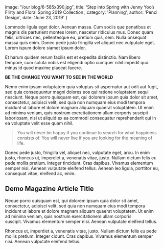
  image: "/our blog/6-585x390.jpg",
  title: 'Step into Spring with Jenny Yoo’s Flirty and Floral Spring 2019 Collection',
  category: 'Planning',
  author: 'Penci Design',
  date: 'June 23, 2019'
}


Lommodo ligula eget dolor. Aenean massa. 
Cum sociis que penatibus et magnis dis parturient montes lorem, nascetur ridiculus mus. 
Donec quam felis, ultricies nec, pellentesque eu, pretium quis, sem. 
Nulla onsequat massa quis enim. Donec pede justo fringilla vel aliquet nec vulputate eget. 
Lorem ispum dolore siamet ipsum dolor.

Et harum quidem rerum facilis est et expedita distinctio. 
Nam libero tempore, cum soluta nobis est eligendi optio cumquer nihil impedit 
quo minus id quod maxime placeat facere.

**BE THE CHANGE YOU WANT TO SEE IN THE WORLD**

Nemo enim ipsam voluptatem quia voluptas sit aspernatur aut odit aut fugit, 
sed quia consequuntur magni dolores eos qui ratione voluptatem sequi nesciunt. 
Neque porro quisquam est, qui dolorem ipsum quia dolor sit amet, consectetur, adipisci velit, 
sed quia non numquam eius modi tempora incidunt ut labore et dolore magnam aliquam quaerat 
voluptatem.&nbsp;Ut enim ad minima veniam, quis nostrum exercitationem ullam corporis suscipit 
laboriosam, nisi ut aliquid ex ea commodi consequatur&nbsp;reprehenderit qui in ea voluptate 
velit esse quam nihil.
  
>You will never be happy if you continue to search for what happiness consists of. 
You will never live if you are looking for the meaning of life.
  
Donec pede justo, fringilla vel, aliquet nec, vulputate eget, arcu. 
In enim justo, rhoncus ut, imperdiet a, venenatis vitae, justo. 
Nullam dictum felis eu pede mollis pretium. Integer tincidunt. 
Cras dapibus.&nbsp;Vivamus elementum semper nisi. Aenean vulputate eleifend tellus.
Aenean leo ligula, porttitor eu, consequat vitae, eleifend ac, enim.

## Demo Magazine Article Title

Neque porro quisquam est, qui dolorem ipsum quia dolor sit amet, 
consectetur, adipisci velit, sed quia non numquam eius modi tempora incidunt ut labore 
et dolore magnam aliquam quaerat voluptatem. Ut enim ad minima veniam, quis nostrum 
exercitationem ullam corporis suscipit.&nbsp;Vivamus elementum semper nisi. 
Aenean vulputate eleifend tellus.

Rhoncus ut, imperdiet a, venenatis vitae, justo. Nullam dictum 
felis eu pede mollis pretium. Integer cidunt. Cras dapibus. 
Vivamus elementum semper nisi. Aenean vulputate eleifend tellus.